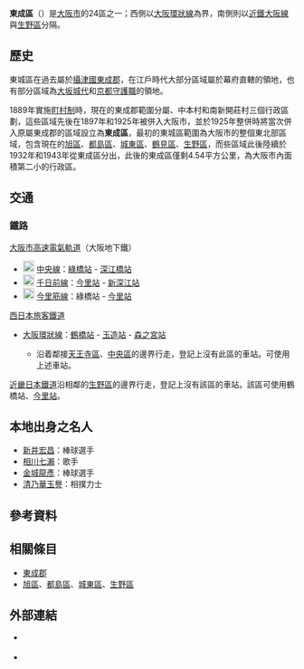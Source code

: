 {{日本區
| 自治體名=東成區
| 圖像=[[File:Himekoso_Shrine_torii.jpeg|240px]]
| 圖像說明=[[比賣許曾神社|比賣許曾神社]]（[[下照姬|下照比賣]]社）
| 日文原名=東成区
| 平假名=ひがしなりく
| 羅馬字拼音=Higashinari-ku
| 區章=
| 都道府縣=大阪府
| 市=大阪市
| 支廳=
| 編號=27115-2
| 面積=4.55
| 邊界未定=
| 人口=81,881<ref>{{Cite web| url=http://www.city.osaka.lg.jp/toshikeikaku/page/0000014987.html| title=推計人口（毎月1日現在）・人口異動| date=2017-10-16| publisher=大阪市政府| accessdate=2017-10-17| language=ja| archive-date=2017-10-17| archive-url=https://web.archive.org/web/20171017201729/http://www.city.osaka.lg.jp/toshikeikaku/page/0000014987.html| dead-url=yes}}</ref>
| 統計時間=2017年10月1日
| 自治體=大阪市（[[天王寺區|天王寺區]]、[[生野區|生野區]]、[[城東區_(大阪市)|城東區]]、[[中央區_(大阪市)|中央区]]）、[[東大阪市|東大阪市]]
| 樹=
| 花=
| 其他象徵物=
| 其他象徵=
| 郵遞區號=537-8501
| 所在地=東成區大今里西二丁目8番4号
| 電話號碼=6-6977-9625
| 外部連結=http://www.city.osaka.lg.jp/higashinari/
| 經度=
| 緯度=
| 地圖=Higashinari-ku in Osaka City.svg
| 註記=
}}
'''東成區'''（{{jpn|j=東成区|hg=ひがしなりく|rm=Higashinari ku|f=y}}）是[[大阪市|大阪市]]的24區之一；西側以[[大阪環狀線|大阪環狀線]]為界，南側則以[[近鐵|近鐵]][[大阪線|大阪線]]與[[生野區|生野區]]分隔。

== 歷史 ==
東城區在過去屬於[[攝津國|攝津國]][[東成郡|東成郡]]，在江戶時代大部分區域屬於幕府直轄的領地，也有部分區域為[[大坂城代|大坂城代]]和[[京都守護職|京都守護職]]的領地。

1889年實施[[町村制|町村制]]時，現在的東成郡範圍分屬{{tsl|ja|鶴橋町|鶴橋町|鶴橋村}}、中本村和南新開莊村三個行政區劃，這些區域先後在1897年和1925年被併入大阪市，並於1925年整併時將當次併入原屬東成郡的區域設立為'''東成區'''，最初的東城區範圍為大阪市的整個東北部區域，包含現在的[[旭區_(大阪市)|旭區]]、[[都島區|都島區]]、[[城東區_(大阪市)|城東區]]、[[鶴見區_(大阪市)|鶴見區]]、[[生野區|生野區]]，而些區域此後陸續於1932年和1943年從東成區分出，此後的東成區僅剩4.54平方公里，為大阪市內面積第二小的行政區。

== 交通 ==
=== 鐵路 ===
; [[大阪市高速電氣軌道|大阪市高速電氣軌道]]（大阪地下鐵）
* [[File:Osaka_Metro_Chuo_line_symbol.svg|20px]] [[中央線_(大阪市高速電氣軌道)|中央線]]：[[綠橋站|綠橋站]] - [[深江橋站|深江橋站]]
* [[File:Osaka_Metro_Sennichimae_line_symbol.svg|20px]] [[千日前線|千日前線]]：[[今里站_(大阪市高速電氣軌道)|今里站]] - [[新深江站|新深江站]]
* [[File:Osaka_Metro_Imazatosuji_line_symbol.svg|20px]] [[今里筋線|今里筋線]]：綠橋站 - [[今里站_(大阪市高速電氣軌道)|今里站]]

; [[西日本旅客鐵道|西日本旅客鐵道]]
* {{JR西路線記號|K|O}} [[大阪環狀線|大阪環狀線]]：[[鶴橋站|鶴橋站]] - [[玉造站|玉造站]] - [[森之宮站|森之宮站]]
** 沿着鄰接[[天王寺區|天王寺區]]、[[中央區_(大阪市)|中央區]]的邊界行走，登記上沒有此區的車站。可使用上述車站。
[[近畿日本鐵道|近畿日本鐵道]]沿相鄰的[[生野區|生野區]]的邊界行走，登記上沒有該區的車站。該區可使用鶴橋站、[[今里站_(近鐵)|今里站]]。

== 本地出身之名人 ==
* [[新井宏昌|新井宏昌]]：棒球選手
* [[相川七瀨|相川七瀨]]：歌手
* [[金城龍彥|金城龍彥]]：棒球選手
* [[清乃華玉譽|清乃華玉譽]]：相撲力士

== 參考資料 ==
{{Reflist}}

== 相關條目 ==
{{Commonscat|Higashinari-ku, Osaka}}
* [[東成郡|東成郡]]
* [[旭區_(大阪市)|旭區]]、[[都島區|都島區]]、[[城東區_(大阪市)|城東區]]、[[生野區|生野區]]

== 外部連結 ==
* {{Ja}} {{Facebook|higashinari.machimiryoku|東成區公所}}
* {{Ja}} {{Twitter|higashinariku|大阪市東成區公所}}

{{大阪府}}
{{Authority control}}
